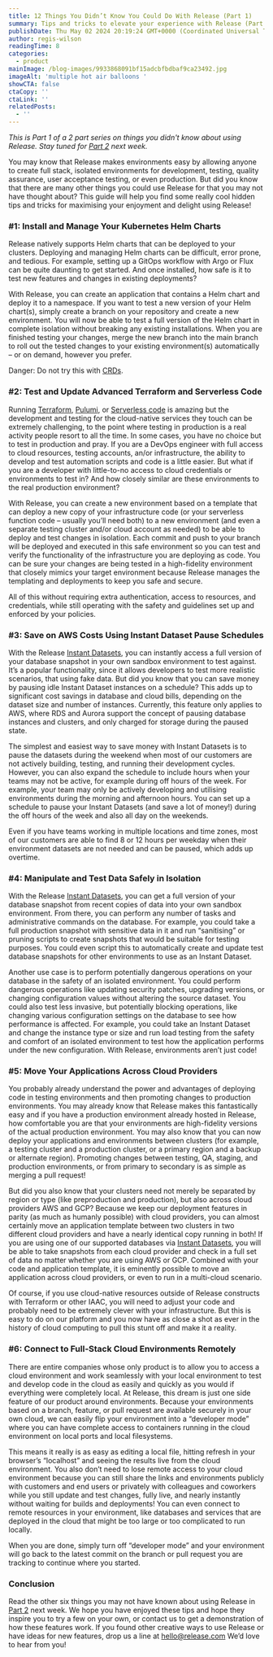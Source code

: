 ```yaml
---
title: 12 Things You Didn’t Know You Could Do With Release (Part 1)
summary: Tips and tricks to elevate your experience with Release (Part 1)
publishDate: Thu May 02 2024 20:19:24 GMT+0000 (Coordinated Universal Time)
author: regis-wilson
readingTime: 8
categories:
  - product
mainImage: /blog-images/9933868091bf15adcbfbdbaf9ca23492.jpg
imageAlt: 'multiple hot air balloons '
showCTA: false
ctaCopy: ''
ctaLink: ''
relatedPosts:
  - ''
---
```


‍_This is Part 1 of a 2 part series on things you didn't know about using Release. Stay tuned for_ [_Part 2_](https://release.com/blog/12-things-you-didnt-know-you-could-do-with-release-part-2) _next week._

You may know that Release makes environments easy by allowing anyone to create full stack, isolated environments for development, testing, quality assurance, user acceptance testing, or even production. But did you know that there are many other things you could use Release for that you may not have thought about? This guide will help you find some really cool hidden tips and tricks for maximising your enjoyment and delight using Release!

### #1: Install and Manage Your Kubernetes Helm Charts

Release natively supports Helm charts that can be deployed to your clusters. Deploying and managing Helm charts can be difficult, error prone, and tedious. For example, setting up a GitOps workflow with Argo or Flux can be quite daunting to get started. And once installed, how safe is it to test new features and changes in existing deployments?

With Release, you can create an application that contains a Helm chart and deploy it to a namespace. If you want to test a new version of your Helm chart(s), simply create a branch on your repository and create a new environment. You will now be able to test a full version of the Helm chart in complete isolation without breaking any existing installations. When you are finished testing your changes, merge the new branch into the main branch to roll out the tested changes to your existing environment(s) automatically – or on demand, however you prefer.

Danger: Do not try this with [CRDs](https://hackmd.io/@carvel/rJKraqlDD).

### #2: Test and Update Advanced Terraform and Serverless Code

Running [Terraform](https://www.terraform.io/), [Pulumi](https://www.pulumi.com/), or [Serverless code](https://en.wikipedia.org/wiki/Serverless_computing) is amazing but the development and testing for the cloud-native services they touch can be extremely challenging, to the point where testing in production is a real activity people resort to all the time. In some cases, you have no choice but to test in production and pray. If you are a DevOps engineer with full access to cloud resources, testing accounts, an/or infrastructure, the ability to develop and test automation scripts and code is a little easier. But what if you are a developer with little-to-no access to cloud credentials or environments to test in? And how closely similar are these environments to the real production environment?

With Release, you can create a new environment based on a template that can deploy a new copy of your infrastructure code (or your serverless function code – usually you’ll need both) to a new environment (and even a separate testing cluster and/or cloud account as needed) to be able to deploy and test changes in isolation. Each commit and push to your branch will be deployed and executed in this safe environment so you can test and verify the functionality of the infrastructure you are deploying as code. You can be sure your changes are being tested in a high-fidelity environment that closely mimics your target environment because Release manages the templating and deployments to keep you safe and secure.

All of this without requiring extra authentication, access to resources, and credentials, while still operating with the safety and guidelines set up and enforced by your policies.

### #3: Save on AWS Costs Using Instant Dataset Pause Schedules

With the Release [Instant Datasets](https://docs.release.com/reference-documentation/instant-datasets-aws), you can instantly access a full version of your database snapshot in your own sandbox environment to test against. It’s a popular functionality, since it allows developers to test more realistic scenarios, that using fake data. But did you know that you can save money by pausing idle Instant Dataset instances on a schedule? This adds up to significant cost savings in database and cloud bills, depending on the dataset size and number of instances. Currently, this feature only applies to AWS, where RDS and Aurora support the concept of pausing database instances and clusters, and only charged for storage during the paused state.

The simplest and easiest way to save money with Instant Datasets is to pause the datasets during the weekend when most of our customers are not actively building, testing, and running their development cycles. However, you can also expand the schedule to include hours when your teams may not be active, for example during off hours of the week. For example, your team may only be actively developing and utilising environments during the morning and afternoon hours. You can set up a schedule to pause your Instant Datasets (and save a lot of money!) during the off hours of the week and also all day on the weekends.

Even if you have teams working in multiple locations and time zones, most of our customers are able to find 8 or 12 hours per weekday when their environment datasets are not needed and can be paused, which adds up overtime.

### #4: Manipulate and Test Data Safely in Isolation

With the Release [Instant Datasets](https://docs.release.com/reference-documentation/instant-datasets-aws), you can get a full version of your database snapshot from recent copies of data into your own sandbox environment. From there, you can perform any number of tasks and administrative commands on the database. For example, you could take a full production snapshot with sensitive data in it and run “sanitising” or pruning scripts to create snapshots that would be suitable for testing purposes. You could even script this to automatically create and update test database snapshots for other environments to use as an Instant Dataset.

Another use case is to perform potentially dangerous operations on your database in the safety of an isolated environment. You could perform dangerous operations like updating security patches, upgrading versions, or changing configuration values without altering the source dataset. You could also test less invasive, but potentially blocking operations, like changing various configuration settings on the database to see how performance is affected. For example, you could take an Instant Dataset and change the instance type or size and run load testing from the safety and comfort of an isolated environment to test how the application performs under the new configuration. With Release, environments aren’t just code!

### #5: Move Your Applications Across Cloud Providers

You probably already understand the power and advantages of deploying code in testing environments and then promoting changes to production environments. You may already know that Release makes this fantastically easy and if you have a production environment already hosted in Release, how comfortable you are that your environments are high-fidelity versions of the actual production environment. You may also know that you can now deploy your applications and environments between clusters (for example, a testing cluster and a production cluster, or a primary region and a backup or alternate region). Promoting changes between testing, QA, staging, and production environments, or from primary to secondary is as simple as merging a pull request!

But did you also know that your clusters need not merely be separated by region or type (like preproduction and production), but also across cloud providers AWS and GCP? Because we keep our deployment features in parity (as much as humanly possible) with cloud providers, you can almost certainly move an application template between two clusters in two different cloud providers and have a nearly identical copy running in both! If you are using one of our supported databases via [Instant Datasets](https://docs.release.com/reference-documentation/instant-datasets-aws), you will be able to take snapshots from each cloud provider and check in a full set of data no matter whether you are using AWS or GCP. Combined with your code and application template, it is eminently possible to move an application across cloud providers, or even to run in a multi-cloud scenario.

Of course, if you use cloud-native resources outside of Release constructs with Terraform or other IAAC, you will need to adjust your code and probably need to be extremely clever with your infrastructure. But this is easy to do on our platform and you now have as close a shot as ever in the history of cloud computing to pull this stunt off and make it a reality.

### #6: Connect to Full-Stack Cloud Environments Remotely

There are entire companies whose only product is to allow you to access a cloud environment and work seamlessly with your local environment to test and develop code in the cloud as easily and quickly as you would if everything were completely local. At Release, this dream is just one side feature of our product around environments. Because your environments based on a branch, feature, or pull request are available securely in your own cloud, we can easily flip your environment into a “developer mode” where you can have complete access to containers running in the cloud environment on local ports and local filesystems.

This means it really is as easy as editing a local file, hitting refresh in your browser’s “localhost” and seeing the results live from the cloud environment. You also don’t need to lose remote access to your cloud environment because you can still share the links and environments publicly with customers and end users or privately with colleagues and coworkers while you still update and test changes, fully live, and nearly instantly without waiting for builds and deployments! You can even connect to remote resources in your environment, like databases and services that are deployed in the cloud that might be too large or too complicated to run locally.

When you are done, simply turn off “developer mode” and your environment will go back to the latest commit on the branch or pull request you are tracking to continue where you started.

### Conclusion

Read the other six things you may not have known about using Release in [Part 2](https://release.com/blog/12-things-you-didnt-know-you-could-do-with-release-part-2) next week. We hope you have enjoyed these tips and hope they inspire you to try a few on your own, or contact us to get a demonstration of how these features work. If you found other creative ways to use Release or have ideas for new features, drop us a line at [hello@release.com](mailto:hello@release.com) We’d love to hear from you!